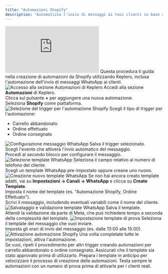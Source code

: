 ```yaml
---
title: "Automazioni Shopify"
description: "Automatizza l'invio di messaggi ai tuoi clienti in base alle loro azioni"
---
```


<iframe
  className="w-full aspect-video rounded-xl"
  src="https://www.loom.com/embed/a49495d1a3664573968597a15e574237"
  title="Guida video: automazioni Shopify con Keplero"
  frameBorder="0"
  allow="accelerometer; autoplay; clipboard-write; encrypted-media; gyroscope; picture-in-picture"
  allowFullScreen
></iframe>

<Info>
Questa procedura ti guida nella creazione di automazioni da Shopify utilizzando Keplero, inclusa l'automazione dell'invio di messaggi WhatsApp ai clienti.
</Info>

<Steps>
  <Step title="Accesso alla Sezione Automazioni">
    <Frame>
      <img src="https://loom.com/i/a482c8bfe2d946ed93212add3c30fca0?workflows_screenshot=true" alt="Accesso alla sezione Automazioni di Keplero" />
    </Frame>
    Accedi alla sezione <b>Automazioni</b> di Keplero.<br />
    Clicca sul pulsante <b>+</b> per aggiungere una nuova automazione.<br />
    Seleziona <b>Shopify</b> come piattaforma.
  </Step>

  <Step title="Selezione del Tipo di Trigger">
    <Frame>
      <img src="https://loom.com/i/0d57b9a4fa954513bc964cec4c4e0a5d?workflows_screenshot=true" alt="Selezione del trigger per l'automazione Shopify" />
    </Frame>
    Scegli il tipo di trigger per l'automazione:
    <ul>
      <li>Carrello abbandonato</li>
      <li>Ordine effettuato</li>
      <li>Ordine consegnato</li>
    </ul>
  </Step>

  <Step title="Configurazione del Messaggio WhatsApp">
    <Frame>
      <img src="https://loom.com/i/6917bd2704864b7e88621934f1d287b4?workflows_screenshot=true" alt="Configurazione messaggio WhatsApp" />
    </Frame>
    Salva il trigger selezionato.<br />
    Scegli l'evento che attiverà l'invio automatico del messaggio.<br />
    Procedi al secondo blocco per configurare il messaggio.
  </Step>

  <Step title="Selezione del Template WhatsApp">
    <Frame>
      <img src="https://loom.com/i/72e8363f67b4496385e3083e9dd6c09c?workflows_screenshot=true" alt="Selezione template WhatsApp" />
    </Frame>
    Seleziona il campo relativo al numero di telefono del cliente.<br />
    Scegli un template WhatsApp pre-impostato oppure creane uno nuovo.
  </Step>

  <Step title="Creazione di un Nuovo Template">
    <Frame>
      <img src="https://loom.com/i/4548fb31b8b143fca5532f0142dfb6ea?workflows_screenshot=true" alt="Creazione nuovo template WhatsApp" />
    </Frame>
    Se non hai ancora creato template adatti, vai su <b>Impostazioni → Canali → WhatsApp</b> e clicca su <b>Create Template</b>.<br />
    Imposta il nome del template (es. "Automazione Shopify, Ordine Effettuato").<br />
    Scrivi il messaggio, includendo eventuali variabili come il nome del cliente.
  </Step>

  <Step title="Salvataggio e Validazione del Template">
    <Frame>
      <img src="https://loom.com/i/718446b087b44bcbab4d0c5321b2d655?workflows_screenshot=true" alt="Salvataggio e validazione template WhatsApp" />
    </Frame>
    Salva il template.<br />
    Attendi la validazione da parte di Meta, che può richiedere tempo a seconda della complessità del template.
  </Step>

  <Step title="Impostazione del Template di Prova">
    <Frame>
      <img src="https://loom.com/i/3ab3acbf54a947038eb116d337c573c2?workflows_screenshot=true" alt="Impostazione template di prova" />
    </Frame>
    Seleziona il template del messaggio che vuoi inviare.<br />
    Imposta gli orari di invio del messaggio (es. dalle 13:00 alle 15:00).
  </Step>

  <Step title="Attivazione dell'Automazione">
    <Frame>
      <img src="https://loom.com/i/c2ab94e3ed434e50b90768e51bf173c6?workflows_screenshot=true" alt="Attivazione automazione Shopify" />
    </Frame>
    Una volta completate tutte le impostazioni, attiva l'automazione.<br />
    Se vuoi, ripeti il procedimento per altri trigger creando automazioni per carrello abbandonato o ordine consegnato.
  </Step>
</Steps>

<Tip>
  Assicurati che il template sia stato approvato prima di utilizzarlo.  
  Prepara i template in anticipo per velocizzare il processo di creazione delle automazioni.
  Testa sempre le automazioni con un numero di prova prima di attivarle per i clienti reali.
</Tip>